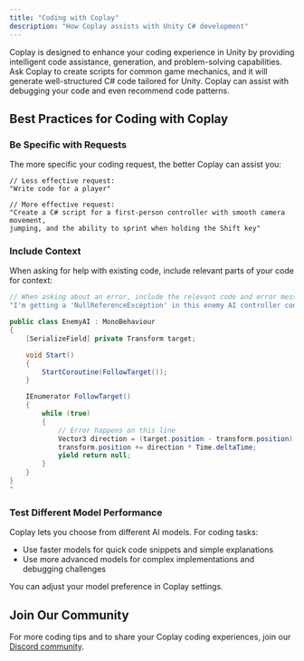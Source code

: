 ```yaml
---
title: "Coding with Coplay"
description: "How Coplay assists with Unity C# development"
---
```


Coplay is designed to enhance your coding experience in Unity by providing intelligent code assistance, generation, and problem-solving capabilities. Ask Coplay to create scripts for common game mechanics, and it will generate well-structured C# code tailored for Unity. Coplay can assist with debugging your code and even recommend code patterns.


## Best Practices for Coding with Coplay

### Be Specific with Requests

The more specific your coding request, the better Coplay can assist you:

```
// Less effective request:
"Write code for a player"

// More effective request:
"Create a C# script for a first-person controller with smooth camera movement,
jumping, and the ability to sprint when holding the Shift key"
```

### Include Context

When asking for help with existing code, include relevant parts of your code for context:

```csharp
// When asking about an error, include the relevant code and error message
"I'm getting a 'NullReferenceException' in this enemy AI controller code:

public class EnemyAI : MonoBehaviour
{
    [SerializeField] private Transform target;

    void Start()
    {
        StartCoroutine(FollowTarget());
    }

    IEnumerator FollowTarget()
    {
        while (true)
        {
            // Error happens on this line
            Vector3 direction = (target.position - transform.position).normalized;
            transform.position += direction * Time.deltaTime;
            yield return null;
        }
    }
}
"
```

### Test Different Model Performance

Coplay lets you choose from different AI models. For coding tasks:

- Use faster models for quick code snippets and simple explanations
- Use more advanced models for complex implementations and debugging challenges

You can adjust your model preference in Coplay settings.

## Join Our Community

For more coding tips and to share your Coplay coding experiences, join our [Discord community](http://discord.com/invite/KmGfEr6d3v).
